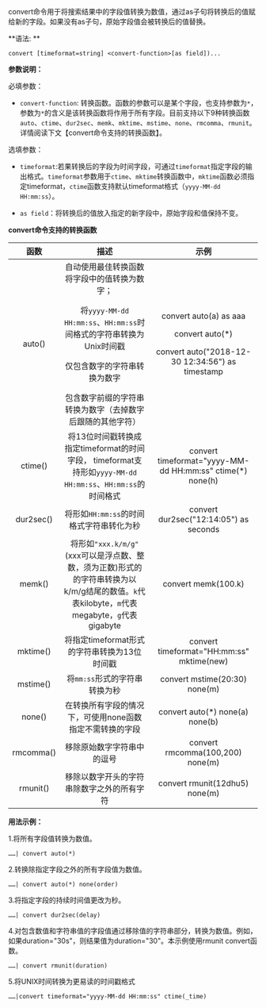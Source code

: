 convert命令用于将搜索结果中的字段值转换为数值，通过as子句将转换后的值赋给新的字段。如果没有as子句，原始字段值会被转换后的值替换。

**语法: **

`convert [timeformat=string] <convert-function>[as field])...`

**参数说明：**

必填参数：

* `convert-function`: 转换函数。函数的参数可以是某个字段，也支持参数为`*`， 参数为`*`的含义是该转换函数将作用于所有字段。目前支持以下9种转换函数`auto`、`ctime`、`dur2sec`、`memk`、`mktime`、`mstime`、`none`、`rmcomma`、`rmunit`。详情阅读下文【convert命令支持的转换函数】。
	
选填参数：

* `timeformat`:若果转换后的字段为时间字段，可通过`timeformat`指定字段的输出格式。`timeformat`参数用于`ctime`、`mktime`转换函数中，`mktime`函数必须指定timeformat，`ctime`函数支持默认timeformat格式（`yyyy-MM-dd HH:mm:ss`）。

* `as field`：将转换后的值放入指定的新字段中，原始字段和值保持不变。

**convert命令支持的转换函数**

|函数|描述|示例|
|:--:|:--:|:--:|
|auto()|自动使用最佳转换函数将字段中的值转换为数字；</p>将`yyyy-MM-dd HH:mm:ss`、`HH:mm:ss`时间格式的字符串转换为Unix时间戳</p>仅包含数字的字符串转换为数字</p>包含数字前缀的字符串转换为数字（去掉数字后跟随的其他字符）|convert auto(a) as aaa</p>convert auto(*)</p>convert auto("2018-12-30 12:34:56") as timestamp|
|ctime()|将13位时间戳转换成指定timeformat的时间字段， timeformat支持形如`yyyy-MM-dd HH:mm:ss`、`HH:mm:ss`的时间格式|convert timeformat="yyyy-MM-dd HH:mm:ss" ctime(*) none(h)|
|dur2sec()|将形如`HH:mm:ss`的时间格式字符串转化为秒|convert dur2sec("12:14:05") as seconds|
|memk()|将形如`"xxx.k/m/g"`(xxx可以是浮点数、整数，须为正数)形式的的字符串转换为以k/m/g结尾的数值。`k`代表kilobyte，`m`代表megabyte，`g`代表gigabyte|convert memk(100.k)|
|mktime()|将指定timeformat形式的字符串转换为13位时间戳|convert timeformat="HH:mm:ss" mktime(new)|
|mstime()| 将`mm:ss`形式的字符串转换为秒|convert mstime(20:30) none(m)|
|none()|在转换所有字段的情况下，可使用none函数指定不需转换的字段|convert auto(*) none(a) none(b)|
|rmcomma()|移除原始数字字符串中的逗号|convert rmcomma(100,200) none(m)|
|rmunit()|移除以数字开头的字符串除数字之外的所有字符|convert rmunit(12dhu5) none(m)|

	
**用法示例：**

1.将所有字段值转换为数值。
```
……| convert auto(*)
```

2.转换除指定字段之外的所有字段值为数值。
```
……| convert auto(*) none(order)
```

3.将指定字段的持续时间值更改为秒。
```
……| convert dur2sec(delay)
```

4.对包含数值和字符串值的字段值通过移除值的字符串部分，转换为数值。例如，如果duration="30s"，则结果值为duration="30"。本示例使用rmunit convert函数。
```
……| convert rmunit(duration)
```

5.将UNIX时间转换为更易读的时间戳格式
```
……|convert timeformat="yyyy-MM-dd HH:mm:ss" ctime(_time)
```
